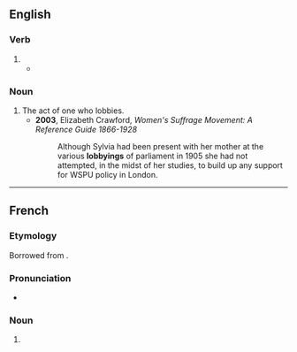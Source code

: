 ==English==
{{wikipedia}}

===Verb===
{{head|en|present participle}}

# {{present participle of|lobby|lang=en|nocat=1}}
#* {{quote-journal|date=April 15, 2012|author=Phil McNulty|work=BBC
|title=[http://www.bbc.co.uk/sport/0/football/17649443 Tottenham 1-5 Chelsea]
|passage=The referee seemed well placed to award the goal, but video evidence suggested the protests were well founded and the incident only strengthens the case of those '''lobbying''' for technology to assist officials.}}

===Noun===
{{en-noun}}

# The act of one who lobbies.
#* '''2003''', Elizabeth Crawford, ''Women's Suffrage Movement: A Reference Guide 1866-1928''
#*: Although Sylvia had been present with her mother at the various '''lobbyings''' of parliament in 1905 she had not attempted, in the midst of her studies, to build up any support for WSPU policy in London.

----

==French==

===Etymology===
Borrowed from {{bor|fr|en|lobbying}}.

===Pronunciation===
* {{fr-IPA|lobby_ing}}

===Noun===
{{fr-noun|m}}

# {{l|en|lobbying}}